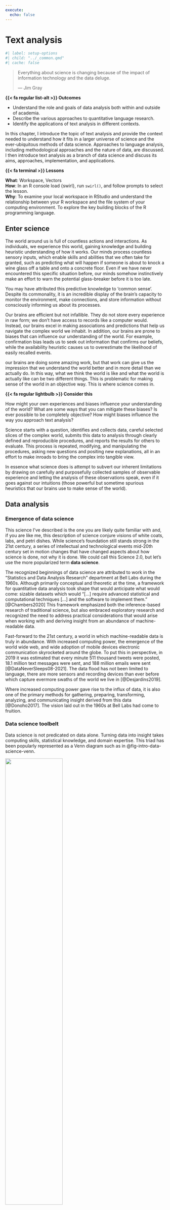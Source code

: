 ```yaml
---
execute:
  echo: false
---
```


# Text analysis {#sec-text-chapter}

```r
#| label: setup-options
#| child: "../_common.qmd"
#| cache: false
```

> Everything about science is changing because of the impact of information technology and the data deluge.
>
> --- Jim Gray

::: {.callout}
**{{< fa regular list-alt >}} Outcomes**

- Understand the role and goals of data analysis both within and outside of academia.
- Describe the various approaches to quantitative language research.
- Identify the applications of text analysis in different contexts.
:::

In this chapter, I introduce the topic of text analysis and provide the context needed to understand how it fits in a larger universe of science and the ever-ubiquitous methods of data science. Approaches to language analysis, including methodological approaches and the nature of data, are discussed. I then introduce text analysis as a branch of data science and discuss its aims, approaches, implementation, and applications.

::: {.callout}
**{{< fa terminal >}} Lessons**

**What**: Workspace, Vectors\
**How**: In an R console  load {swirl}, run `swirl()`, and follow prompts to select the lesson.\
**Why**: To examine your local workspace in RStudio and understand the relationship between your R workspace and the file system of your computing environment. To explore the key building blocks of the R programming language.
:::

## Enter science {#sec-enter-science}

The world around us is full of countless actions and interactions. As individuals, we experience this world, gaining knowledge and building heuristic understanding of how it works. Our minds process countless sensory inputs, which enable skills and abilities that we often take for granted, such as predicting what will happen if someone is about to knock a wine glass off a table and onto a concrete floor. Even if we have never encountered this specific situation before, our minds somehow instinctively make an effort to warn the potential glass-breaker before it is too late.

You may have attributed this predictive knowledge to 'common sense'. Despite its commonality, it is an incredible display of the brain's capacity to monitor the environment, make connections, and store information without consciously informing us about its processes.

Our brains are efficient but not infallible. They do not store every experience in raw form; we don't have access to records like a computer would. Instead, our brains excel in making associations and predictions that help us navigate the complex world we inhabit. In addition, our brains are prone to biases that can influence our understanding of the world. For example, confirmation bias leads us to seek out information that confirms our beliefs, while the availability heuristic causes us to overestimate the likelihood of easily recalled events.

our brains are doing some amazing work, but that work can give us the impression that we understand the world better and in more detail than we actually do. In this way, what we think the world is like and what the world is actually like can be two different things. This is problematic for making sense of the world in an objective way. This is where science comes in.

::: {.callout .halfsize}
**{{< fa regular lightbulb >}} Consider this**

How might your own experiences and biases influence your understanding of the world? What are some ways that you can mitigate these biases? Is ever possible to be completely objective? How might biases influence the way you approach text analysis?

:::

Science starts with a question, identifies and collects data, careful selected slices of the complex world, submits this data to analysis through clearly defined and reproducible procedures, and reports the results for others to evaluate. This process is repeated, modifying, and manipulating the procedures, asking new questions and positing new explanations, all in an effort to make inroads to bring the complex into tangible view.

In essence what science does is attempt to subvert our inherent limitations by drawing on carefully and purposefully collected samples of observable experience and letting the analysis of these observations speak, even if it goes against our intuitions (those powerful but sometime spurious heuristics that our brains use to make sense of the world).

## Data analysis

### Emergence of data science

This science I've described is the one you are likely quite familiar with and, if you are like me, this description of science conjure visions of white coats, labs, and petri dishes. While science's foundation still stands strong in the 21st century, a series of intellectual and technological events mid-20th century set in motion changes that have changed aspects about how science is done, not why it is done. We could call this Science 2.0, but let's use the more popularized term \index{data science}**data science**.

The recognized beginnings of data science are attributed to work in the "Statistics and Data Analysis Research" department at Bell Labs during the 1960s. Although primarily conceptual and theoretic at the time, a framework for quantitative data analysis took shape that would anticipate what would come: sizable datasets which would "\[...\] require advanced statistical and computational techniques \[...\] and the software to implement them." [@Chambers2020] This framework emphasized both the inference-based research of traditional science, but also embraced exploratory research and recognized the need to address practical considerations that would arise when working with and deriving insight from an abundance of machine-readable data.

Fast-forward to the 21st century, a world in which machine-readable data is truly in abundance. With increased computing power, the emergence of the world wide web, and wide adoption of mobile devices electronic communication skyrocketed around the globe. To put this in perspective, in 2019 it was estimated that every minute 511 thousand tweets were posted, 18.1 million text messages were sent, and 188 million emails were sent [@DataNeverSleeps08-2021]. The data flood has not been limited to language, there are more sensors and recording devices than ever before which capture evermore swaths of the world we live in [@Desjardins2019].

Where increased computing power gave rise to the influx of data, it is also one of the primary methods for gathering, preparing, transforming, analyzing, and communicating insight derived from this data [@Donoho2017]. The vision laid out in the 1960s at Bell Labs had come to fruition.

### Data science toolbelt

Data science is not predicated on data alone. Turning data into insight takes computing skills, statistical knowledge, and domain expertise. This triad has been popularly represented as a Venn diagram such as in @fig-intro-data-science-venn.

::: {#fig-intro-data-science-venn fig-pos='t'}

[![](figures/ta-ds-venn.drawio.png){width=60%}]{fig-alt="A Venn diagram with three overlapping circles. The left circle is labeled 'Computing' and the right circle is labeled 'Statistics'. The bottom circle is labeled 'Domain'. The intersection of all three circles is labeled 'Data Science'."}

Data Science Venn Diagram adapted from @Conway2010.

:::

The \index{computing skills}**computing skills** component of data science is the ability to write code to perform the data analysis process. This is the primary approach for working with data at scale. The \index{statistical knowledge}**statistical knowledge** component of data science is the ability to apply statistical methods to data to derive insight by bringing patterns and relationships in the data into view. \index{Domain expertise}**Domain expertise** provides researchers insight at key junctures in the development of a research project and aid researchers in evaluating results.

This triad of skills in combination with reproducible research practices is the foundational toolbelt of data science [@Hicks2019]. **Reproducible research**\index{reproducible research} entails the use of computational tools to automate the process of data analysis. This automation is achieved by writing code that can be executed to replicate the data analysis. This code can then be shared through code sharing repositories, where it can be viewed, downloaded, and executed by others. This adds transparency to the process and allows others to build on previous work enhacing scientific progress along the way [@Baker2016].

### Quant everywhere

Equipped with the data science toolbelt, the interest in deriving insight from data is now almost ubiquitous. The science of data has now reached deep into all aspects of life where making sense of the world is sought. Predicting whether a loan applicant will get a loan [@Bao2019], whether a lump is cancerous [@Saxena2020], what films to recommend based on your previous viewing history [@Gomez-Uribe2015], what players a sports team should sign [@Lewis2004], now all incorporate a common set of data analysis tools.

The data science toolbelt also underlies well-known public-facing language applications. From the language-capable chat applications, plagiarism detection software, machine translation algorithms, and search engines, tangible results of quantitative approaches to language are becoming standard fixtures in our lives.

The spread of quantitative data analysis too has taken root in academia. Even in areas that on first blush don't appear readily approachable in a quantitative manner, such as fields in the social sciences and humanities, data science is making important and sometimes disciplinary changes to the way that academic research is conducted.

This textbook focuses in on a domain that cuts across many of these fields; namely language. At this point let's turn to quantitative approaches to language analysis as we work closer to contextualizing text analysis in the field of linguistics.

## Language analysis

### Qualities and quantities

Language is a defining characteristic of our species. Since antiquity, language has attracted interest across disciplines and schools of thought. In the early 20th century, the development of the rigorous approach to study of language as a field in its own right took root [@Campbell2001], yet a plurality of theoretical views and methodological approaches remained. Contemporary linguistics bares this complex history and even today, it is far from theoretically and methodologically unified discipline.

Either based on the tenets of theoretical frameworks and/ or the objects of study of particular fields, methodological approaches to language research vary. On the one hand, some language research commonly applies qualitative assessment of language structure and/ or use. **Qualitative approaches** describe and account for characteristics, or "qualities", that can be observed, but not measured (*e.g.* introspective methods, ethnographic methods, *etc.*)

On the other hand, other language research programs employ quantitative research methods either out of necessity given the object of study (phonetics, psycholinguistics, *etc.*) or based on theoretical principles (Cognitive Linguistics, Connectionism, *etc.*). **Quantitative approaches** involve "quantities" of properties that can be observed and measured (*e.g.* frequency of use, reaction time, *etc.*).

::: {.callout .halfsize
}
**{{< fa regular file-alt >}} Case study**

@Manning2003 discusses the use of probabilistic models in syntax to account for the variability in language usage and the presence of both hard and soft constraints in grammar. The paper touches on the statistical methods in text analysis, the importance of distinguishing between external and internal language, and the limitations of Generative Grammar. Overall, the paper suggests that usage-based and formal syntax can learn from each other to better understand language variation and change.
:::

These latter research areas and theoretical paradigms employ methods that share much of the common data analysis toolbox described in the previous section. In effect, this establishes a common methodological language between other language-based research fields but also with research outside of linguistics.

### The nature of data

In quantitative language analysis, there is a key methodological distinction between experimental and observational data, which affects both procedure and interpretation of research.

**Experimental approaches** start with a intentionally designed hypothesis and lay out a research methodology with appropriate instruments and a plan to collect data that shows promise for shedding light on the likelihood of the hypothesis. Experimental approaches are conducted under controlled contexts, usually a lab environment, in which participants are recruited to perform a language related task with stimuli that have been carefully curated by researchers to elicit some aspect of language behavior of interest. Experimental approaches to language research are heavily influenced by procedures adapted from psychology.

**Observational approaches** are a bit more of a mixed bag in terms of the rationale for the study; they may either start with a testable hypothesis or in other cases may start with a more open-ended research question to explore. But a more fundamental distinction between the two approaches is drawn in the amount of control the researcher exerts on the contexts and conditions in which the language behavior data to be collected is produced. Observational approaches seek out records of language behavior that is produced by language speakers for communicative purposes in natural(-istic) contexts. This may take place in labs (language development, language disorders, *etc.*), but more often than not, language is collected from sources where speakers are performing language as part of their daily lives --whether that be posting on social media, speaking on the telephone, making political speeches, writing class essays, reporting the latest news for a newspaper, or crafting the next novel destined to be a New York Times best-seller.

The data acquired from either of these approaches have their trade-offs. The directness and level of control of experimental approaches has the benefit of allowing researchers to precisely track how particular experimental conditions effect language behavior. As these conditions are an explicit part of the design, the resulting language behavior can be more precisely attributed to the experimental manipulation.

The primary shortcoming of experimental approaches is that there is a level of artificialness to this directness and control. Whether it is the language materials used in the task, the task itself, or the fact that the procedure takes place under supervision the language behavior elicited can diverge quite significantly from language behavior performed in natural communicative settings.

Observational approaches show complementary strengths and shortcomings. Whereas experimental approaches may diverge from natural language use, observational approaches strive to identify and collected language behavior data in natural, uncontrolled, and unmonitored contexts. This has the benefit of providing a more ecologically valid representation of language behavior.

However, the contexts in which natural language communication take place are complex relative to experimental contexts. Language collected from natural contexts are nested within the complex workings of a complex world and as such inevitably include a host of factors and conditions which can prove challenging to disentangle from the language phenomenon of interest but must be addressed in order to draw reliable associations and conclusions.

::: {#fig-data-collection-methods}

[![](figures/ta-data-collection-methods.drawio.png)]{fig-alt="A diagram showing the relationship between experimental and observational data collection methods. The diagram shows that experimental data collection methods are characterized by high control and low ecological validity, while observational data collection methods are characterized by low control and high ecological validity."}

Trade-offs between experimental and observational data collection methods
:::

The upshot, then, is two-fold: (1) data collection methods matter for research design and interpretation and (2) there is no single best approach to data collection, each have their strengths and shortcomings.

Ideally, a robust science of language will include insight from both experimental and observational approaches [@Gilquin2009]. And evermore there is greater appreciation for the complementary nature of experimental and observational approaches and a growing body of research which highlights this recognition.

## Text analysis

In a nutshell, **text analysis**\index{Text analysis} is the process of leveraging the data science toolbelt to derive insight from textual data collected through observational methods. In the next subsections, I will unpack this definition and discuss the primary components that make up text analysis including research appoaches and technical implementation, as well as practical applications.

### Aims

Text analysis is a multifacited research methodology. It can be used use facilitate the qualitative exploration of smaller, human-digestable textual information, but is more often employed quantitatively to bring to the surface patterns and relationships in large samples of textual data that would be otherwise difficult, if not impossible, to identify manually.

The aims of text analysis are as varied as the research questions that can be asked of language data. Some research questions are data-driven, where the researcher is interested in exploring and uncovering patterns and relationships in the data. Other research questions are theory-driven, where the researcher is interested in testing a hypothesis or evaluating a theory. In either case, the researcher is interested in gaining insight from the data.

The relationship(s) of interest in text analysis may be language internal, where the researcher is interested in the patterns and relationships between linguistic features or language external, where the researcher is interested in the patterns and relationships between linguistic features and some external variable.

### Implementation

Text analysis is branch of data science. As such, it takes advantage of the data science toolbelt to derive insight from data. It is important to note, that while all of the components of the data science toolbelt are present in text analysis, the relative importance of each varies with the stage research. Computing skills being the most important at the data and information stages, statistical knowledge being the most important to derive knowledge, and domain knowledge leading the way towards insight.

Text is a rather raw form of data. It is more often that not unstructured, meaning that it is not organized in a way that such that it can be easily analyzed. The collection, organization, and transformation of text data is a key component of text analysis and computers are well-suited for this task, as we will see in @sec-data-chapter and Part III "Preparation".

Once text is transformed to a dataset that can be analyzed, we lean on statistical methods to gain perspective on the relationship(s) of interest. By and large, these methods are the same as those used in other areas of data science. We will provide an overview of these methods in @sec-analysis-chapter and do a deeper dive in Part IV "Analysis".

With the results of the analysis in hand, the researcher must interpret the results and evaluate their significance in disciplinary context. This is where domain knowledge comes to the fore. The researcher must be able to interpret the results in light of the research question and the context in which the data was collected and communicate the value of the results to the broader community. Domain knowledge also plays a vital role in framing the research question and designing the research methodology, as we will see in @sec-research-chapter. Then we will return to the role of domain knowledge in interpreting and communicating the results in Part V "Communication".

To ensure that the results of text analysis projects are replicable and transparent, programming strategies and documentation play an integral role at each stage of the implementation of a research project. While there are a number of programming languages that can be used for text analysis, R widely adopted in linguistics research and is the language of choice for this textbook. R, in combination with literate programming and other tools, provides a robust and reproducible workflow for text analysis projects.

### Applications

So what are some applications of text analysis? Most public facing applications stem from Computational Linguistic research, often known as **Natural Language Processing** (NLP) by practitioners. Whether it be using search engines, online translators, submitting your paper to plagiarism detection software, *etc.* many of the text analysis methods we will cover are at play.

::: {.callout .halfsize}
**{{< fa regular lightbulb >}} Consider this**

What are some other public facing applications of text analysis that you are aware of? Consider examples from social media, news, entertainment, or other areas of interest. You may also consider how text analysis is used in academia, if you are familiar with any examples.
:::

In academia, the use of quantitative text analysis is even more widespread, despite the lack of public fanfare. In linguistics, text analysis research is often falls under \index{corpus linguistics}**Corpus Linguistics** (CL). And this approach is applied to a wide range of topics and research questions in both theoretical and applied linguistics fields and subfields, as seen in @exm-linguistic-theory and @exm-linguistic-applied.

::: {#exm-linguistic-theory}
Theoretical linguistics

- @Hay2002 use a corpus study to investigate the role of frequency and phonotatics in affix ordering in English.
- @Riehemann2001 explores the extent to which idiomatic expressions (*e.g.* 'raise hell') are lexical or syntactic units.
- @Bresnan2007a investigate the claim that possessed deverbal nouns in English (*e.g.* 'the city's destruction') are subject to a syntactic constraint that requires the possessor to be affected by the action denoted by the deverbal noun.
:::

::: {#exm-linguistic-applied}
Applied linguistics

<!-- Language variation/ dialectology -->
- @Wulff2007 explore differences between British and American English at the lexico-syntactic level in the *into*-causative construction (*e.g.* 'He tricked me into employing him.').
<!-- Language variation and change -->
- @Eisenstein2012 track the geographic spread of neologisms (*e.g.* 'bruh', 'af', '-__-') from city to city in the United States using Twitter data collected between 6/2009 and 5/2011.
<!-- L2 academic writing -->
- @Bychkovska2017 investigates possible differences between L1-English and L1-Chinese undergraduate students' use of lexical bundles, multiword sequences which are extended collocations (*e.g.* 'as the result of'), in argumentative essays.
<!-- Psycholinguistics -->
- @Jaeger2007 use a corpus study to investigate the phenomenon of syntactic persistence, the increased tendency for speakers to use a particular syntactic form over an alternate when the syntactic form has been recently processed.
<!-- Sociolinguistics -->
- @Voigt2017 explore potential racial disparities in officer respect in police body camera footage.
<!-- Translation studies -->
- @Olohan2008 investigate the extent to which translated texts differ from native texts do to 'explicitation'.
:::

So too, text analysis is used in a variety of fields outside of linguistics where insight from language is sought, as seen in @exm-other-fields.

::: {#exm-other-fields}
Language-related fields

<!-- Psychology -->
- @Kloumann2012 explore the extent to which languages are positively, neutrally, or negatively biased.
<!-- Authorship attribution -->
- @Mosteller1963 provide a method for solving the authorship debate surrounding The Federalist papers.
<!-- Political science -->
- @Conway2012 investigate whether the established drop in language complexity of rhetoric in election seasons is associated with election outcomes.
:::

::: {.callout .halfsize}
**{{< fa regular lightbulb >}} Consider this**

Language is a key component of human communication and interaction. What are some other areas of research in and outside linguistics that you think could be explored using text analysis methods?
:::

These studies in Examples [-@exm-linguistic-theory], [-@exm-linguistic-applied], and [-@exm-other-fields] are just a few illustrations of the contributions of text analysis used as the primary method to gain a deeper understanding of language structure, function, variation, and acquisition.

As a method, however, text analysis can also be used to support other research methods. For example, text analysis can be used collect data, generate authentic materials, provide linguistic annotation, and to generate hypotheses, for either qualitative or quantitative approaches. Together these efforts contribute to a more robust language science by incorporating externally valid language data and materials and support methodological triangulation in language research [@Francom2022].

In sum, the applications highlighted in this section underscore the versatility of text analysis as a research method. Whether it be in the public sphere or in academia, text analysis methods furnish a set of powerful tools for gaining insight into the nature of language.

## Actitivies {.unnumbered}

The following activities build on your introduction to R and Quarto in the preface. In these activities you will uncover more features offered by Quarto which will enhance your ability to produce comprehensive reproducible research documents. You will apply the capabilities of Quarto in a practical context conveying the objectives and key discoveries from a primary research article.

::: {.callout}
**{{< fa regular file-code >}} Recipe**

**What**: Academic writing with Quarto\
**How**: Read Recipe 1, complete comprehension check, and prepare for Lab 1.\
**Why**: To explore additional functionality in Quarto: numbered sections, table of contents, in-line citations and a document-final references list, and cross-referenced tables and figures.
:::

::: {.callout}
**{{< fa flask >}} Lab**

**What**: Crafting scholarly documents\
**How**: Clone, fork, and complete the steps in Lab 1.\
**Why**: To put into practice Quarto functionality to communicate the aim(s) and main finding(s) from a primary research article.
:::

## Summary {.unnumbered}

In this chapter, I started with some general observations about the difficulty of making sense of a complex world. The standard approach to overcoming inherent human limitations in sense making is science. In the 21st century the toolbelt for doing scientific research and exploration has grown in terms of the amount of data available, the statistical methods for analyzing the data, and the computational power to manage, store, and share the data, methods, and results from quantitative research. The methods and tools for deriving insight from data have made significant inroads in and outside academia, and increasingly figure in the quantitative investigation of language. Text analysis is a particular branch of this enterprise based on observational data from real-world language and is used in a wide variety of fields.

In the end I hope that you enjoy this exploration into text analysis. Although the learning curve at times may seem steep --the experience you will gain will not only improve your data literacy, research skills, and programmings skills but also enhance your appreciation for the richness of human language and its important role in our everyday lives.
